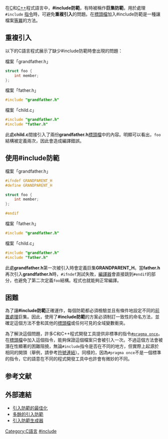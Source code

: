 {{NoteTA|T=zh:#include防範;zh-hant:#include防範;zh-hans:#include防范;|
G1=IT}}
在[[C語言|C]]和[[C++|C++]]程式語言中，'''#include防範'''，有時被稱作'''巨集防範'''，用於處理<code>#include</code> [[編譯器指導指令|指令]]時，可避免'''重複引入'''的問題。在[[標頭檔|標頭檔]]加入#include防範是一種讓檔案[[等冪|等冪]]的方法。

== 重複引入 ==
以下的C語言程式展示了缺少#include防範時會出現的問題：

;檔案「grandfather.h」
<syntaxhighlight lang="c">
struct foo {
    int member;
};
</syntaxhighlight>
;檔案「father.h」
<syntaxhighlight lang="c">
#include "grandfather.h"
</syntaxhighlight>
;檔案「child.c」
<syntaxhighlight lang="c">
#include "grandfather.h"
#include "father.h"
</syntaxhighlight>
此處'''child.c'''間接引入了兩份'''grandfather.h'''[[標頭檔|標頭檔]]中的內容。明顯可以看出，<code>foo</code>結構被定義兩次，因此會造成編譯錯誤。

== 使用#include防範 ==
;檔案「grandfather.h」
<syntaxhighlight lang="c">
#ifndef GRANDPARENT_H
#define GRANDPARENT_H
 
struct foo {
    int member;
};
 
#endif
</syntaxhighlight>
;檔案「father.h」
<syntaxhighlight lang="c">
#include "grandfather.h"
</syntaxhighlight>
;檔案「child.c」
<syntaxhighlight lang="c">
#include "grandfather.h"
#include "father.h"
</syntaxhighlight>
此處'''grandfather.h'''第一次被引入時會定義巨集'''GRANDPARENT_H'''。當'''father.h'''再次引入'''grandfather.h'''時，<code>#ifndef</code>測試失敗，[[編譯器|編譯器]]會直接跳到<code>#endif</code>的部分，也避免了第二次定義<code>foo</code>結構。程式也就能夠正常編譯。

== 困難 ==
為了讓'''#include防範'''正確運作，每個防範都必須檢驗並且有條件地設定不同的[[前置處理|前置處理]]巨集。因此，使用了'''#include防範'''的方案必須制訂一致性的命名方法，並確定這個方法不會和其他的[[標頭檔|標頭檔]]或任何可見的全域變數衝突。

為了解決這個問題，許多C和C++程式開發工具提供非標準的指令<code>[[pragma_once|#pragma once]]</code>。在[[標頭檔|標頭檔]]中加入這個指令，能夠保證這個檔案只會被引入一次。不過這個方法會被潛在性顯著的困難阻撓，無論<code>#include</code>指令是否在不同的地方，但實際上起源於相同的開頭（舉例，請參考[[符號連結|符號連結]]）。同樣的，因為<code>#pragma once</code>不是一個標準的指令，它的語意在不同的程式開發工具中也許會有微妙的不同。

== 参考文献 ==
{{Reflist}}

== 外部連結 ==
* [https://web.archive.org/web/20100819052043/http://www.bobarcher.org/software/include/index.html 引入防範的最佳化]
* [http://c2.com/cgi/wiki?RedundantIncludeGuards 多餘的引入防範]{{Wayback|url=http://c2.com/cgi/wiki?RedundantIncludeGuards |date=20070212120543 }}
* [https://web.archive.org/web/20070930015629/http://www.codeproject.com/tools/includeguard.asp 引入防範生成器]

[[Category:C語言|Category:C語言]]
[[Category:C頭文件|#include]]
